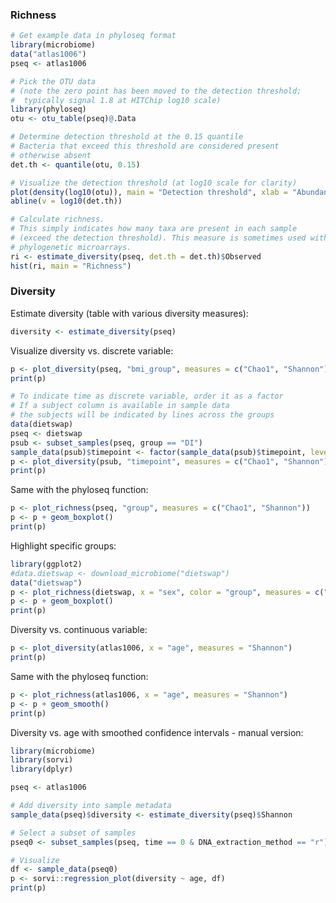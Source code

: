 
### Richness 

```r
# Get example data in phyloseq format
library(microbiome)
data("atlas1006")
pseq <- atlas1006

# Pick the OTU data
# (note the zero point has been moved to the detection threshold;
#  typically signal 1.8 at HITChip log10 scale)
library(phyloseq)
otu <- otu_table(pseq)@.Data

# Determine detection threshold at the 0.15 quantile
# Bacteria that exceed this threshold are considered present
# otherwise absent
det.th <- quantile(otu, 0.15)

# Visualize the detection threshold (at log10 scale for clarity)
plot(density(log10(otu)), main = "Detection threshold", xlab = "Abundance (Log10)", ylab = "Frequency")
abline(v = log10(det.th))

# Calculate richness.
# This simply indicates how many taxa are present in each sample
# (exceed the detection threshold). This measure is sometimes used with
# phylogenetic microarrays.
ri <- estimate_diversity(pseq, det.th = det.th)$Observed
hist(ri, main = "Richness")
```


### Diversity 

Estimate diversity (table with various diversity measures):

```r
diversity <- estimate_diversity(pseq)
```

Visualize diversity vs. discrete variable:

```r
p <- plot_diversity(pseq, "bmi_group", measures = c("Chao1", "Shannon"), indicate.subjects = FALSE)
print(p)

# To indicate time as discrete variable, order it as a factor
# If a subject column is available in sample data
# the subjects will be indicated by lines across the groups
data(dietswap)
pseq <- dietswap
psub <- subset_samples(pseq, group == "DI")
sample_data(psub)$timepoint <- factor(sample_data(psub)$timepoint, levels = sort(unique(sample_data(psub)$timepoint)))
p <- plot_diversity(psub, "timepoint", measures = c("Chao1", "Shannon"), indicate.subject = TRUE)
print(p)
```

Same with the phyloseq function:

```r
p <- plot_richness(pseq, "group", measures = c("Chao1", "Shannon"))
p <- p + geom_boxplot()
print(p)
```


Highlight specific groups:

```r
library(ggplot2)
#data.dietswap <- download_microbiome("dietswap")
data("dietswap")
p <- plot_richness(dietswap, x = "sex", color = "group", measures = c("Shannon", "Simpson")) 
p <- p + geom_boxplot()
print(p)
```

Diversity vs. continuous variable:

```r
p <- plot_diversity(atlas1006, x = "age", measures = "Shannon")
print(p)
```

Same with the phyloseq function:

```r
p <- plot_richness(atlas1006, x = "age", measures = "Shannon")
p <- p + geom_smooth()
print(p)
```


Diversity vs. age with smoothed confidence intervals - manual version:

```r
library(microbiome)
library(sorvi)
library(dplyr)

pseq <- atlas1006

# Add diversity into sample metadata
sample_data(pseq)$diversity <- estimate_diversity(pseq)$Shannon

# Select a subset of samples
pseq0 <- subset_samples(pseq, time == 0 & DNA_extraction_method == "r")

# Visualize
df <- sample_data(pseq0)
p <- sorvi::regression_plot(diversity ~ age, df)
print(p)
```


